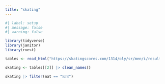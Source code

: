 ```yaml
---
title: "skating"
---
```


```r
#| label: setup
#| message: false
#| warning: false

library(tidyverse)
library(janitor)
library(rvest)
```

```r
tables <- read_html("https://skatingscores.com/1314/oly/sr/men/i/results/") |> html_table()

skating <- tables[[2]] |> clean_names()

skating |> filter(nat == "🇦🇹")
```

